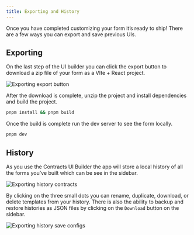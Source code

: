 ```yaml
---
title: Exporting and History
---
```


Once you have completed customizing your form it’s ready to ship! There are a few ways you can export and save previous UIs.

## Exporting

On the last step of the UI builder you can click the export button to download a zip file of your form as a VIte + React project.

![Exporting export button](/contracts-ui-builder/exporting-export-button.png)

After the download is complete, unzip the project and install dependencies and build the project.

```bash
pnpm install && pnpm build
```

Once the build is complete run the dev server to see the form locally.

```bash
pnpm dev
```

## History

As you use the Contracts UI Builder the app will store a local history of all the forms you’ve built which can be see in the sidebar.

![Exporting history contracts](/contracts-ui-builder/exporting-history-contracts.png)

By clicking on the three small dots you can rename, duplicate, download, or delete templates from your history. There is also the ability to backup and restore histories as JSON files by clicking on the `Download` button on the sidebar.

![Exporting history save configs](/contracts-ui-builder/exporting-history-save-configs.png)
